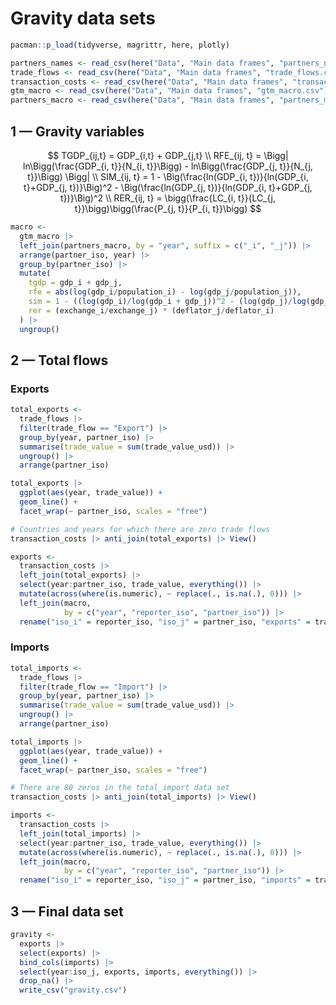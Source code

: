 # Gravity data sets

```r
pacman::p_load(tidyverse, magrittr, here, plotly)
```

```r
partners_names <- read_csv(here("Data", "Main data frames", "partners_names.csv"))
trade_flows <- read_csv(here("Data", "Main data frames", "trade_flows.csv"))
transaction_costs <- read_csv(here("Data", "Main data frames", "transaction_costs.csv"))
gtm_macro <- read_csv(here("Data", "Main data frames", "gtm_macro.csv"))
partners_macro <- read_csv(here("Data", "Main data frames", "partners_macro.csv"))
```

## 1 --- Gravity variables

$$
TGDP_{ij,t} = GDP_{i,t} + GDP_{j,t} \\
RFE_{ij, t} = \Bigg| ln\Bigg(\frac{GDP_{i, t}}{N_{i, t}}\Bigg) - ln\Bigg(\frac{GDP_{j, t}}{N_{j, t}}\Bigg) \Bigg| \\
SIM_{ij, t} = 1 - \Big(\frac{ln(GDP_{i, t})}{ln(GDP_{i, t}+GDP_{j, t})}\Big)^2 - \Big(\frac{ln(GDP_{j, t})}{ln(GDP_{i, t}+GDP_{j, t})}\Big)^2 \\
RER_{ij, t} = \bigg(\frac{LC_{i, t}}{LC_{j, t}}\bigg)\bigg(\frac{P_{j, t}}{P_{i, t}}\bigg)
$$

```r
macro <- 
  gtm_macro |> 
  left_join(partners_macro, by = "year", suffix = c("_i", "_j")) |> 
  arrange(partner_iso, year) |> 
  group_by(partner_iso) |> 
  mutate(
    tgdp = gdp_i + gdp_j,
    rfe = abs(log(gdp_i/population_i) - log(gdp_j/population_j)),
    sim = 1 - ((log(gdp_i)/log(gdp_i + gdp_j))^2 - (log(gdp_j)/log(gdp_i + gdp_j))^2),
    rer = (exchange_i/exchange_j) * (deflator_j/deflator_i)
  ) |> 
  ungroup()
```

## 2 --- Total flows

### Exports

```r
total_exports <- 
  trade_flows |> 
  filter(trade_flow == "Export") |> 
  group_by(year, partner_iso) |> 
  summarise(trade_value = sum(trade_value_usd)) |> 
  ungroup() |> 
  arrange(partner_iso)
```

```r
total_exports |> 
  ggplot(aes(year, trade_value)) +
  geom_line() +
  facet_wrap(~ partner_iso, scales = "free")
```

```r
# Countries and years for which there are zero trade flows
transaction_costs |> anti_join(total_exports) |> View()
```

```r
exports <- 
  transaction_costs |> 
  left_join(total_exports) |> 
  select(year:partner_iso, trade_value, everything()) |> 
  mutate(across(where(is.numeric), ~ replace(., is.na(.), 0))) |> 
  left_join(macro,
            by = c("year", "reporter_iso", "partner_iso")) |> 
  rename("iso_i" = reporter_iso, "iso_j" = partner_iso, "exports" = trade_value)
```

### Imports

```r
total_imports <- 
  trade_flows |> 
  filter(trade_flow == "Import") |> 
  group_by(year, partner_iso) |> 
  summarise(trade_value = sum(trade_value_usd)) |> 
  ungroup() |> 
  arrange(partner_iso)
```

```r
total_imports |> 
  ggplot(aes(year, trade_value)) +
  geom_line() +
  facet_wrap(~ partner_iso, scales = "free")
```

```r
# There are 80 zeros in the total_import data set
transaction_costs |> anti_join(total_imports) |> View()
```

```r
imports <- 
  transaction_costs |> 
  left_join(total_imports) |> 
  select(year:partner_iso, trade_value, everything()) |> 
  mutate(across(where(is.numeric), ~ replace(., is.na(.), 0))) |> 
  left_join(macro,
            by = c("year", "reporter_iso", "partner_iso")) |> 
  rename("iso_i" = reporter_iso, "iso_j" = partner_iso, "imports" = trade_value)
```

## 3 --- Final data set

```r
gravity <- 
  exports |> 
  select(exports) |>
  bind_cols(imports) |> 
  select(year:iso_j, exports, imports, everything()) |> 
  drop_na() |> 
  write_csv("gravity.csv")
```
